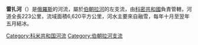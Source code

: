 '''雷扎河'''（{{lang-ru|Лыжа|Lyzha}}）是[[俄羅斯|俄羅斯]]的河流，屬於[[伯朝拉河|伯朝拉河]]的左支流，由[[科密共和國|科密共和國]]負責管轄，河道全長223公里，流域面積6,620平方公里，河水主要來自融雪，每年十月至翌年五月結冰。

{{Russia-geo-stub}}
[[Category:科米共和国河流|Category:科米共和国河流]]
[[Category:伯朝拉河支流|Category:伯朝拉河支流]]